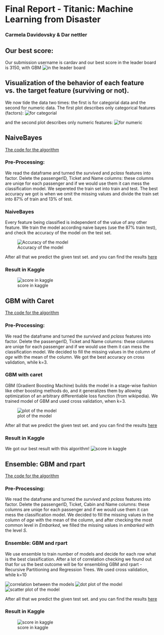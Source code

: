 # Final Report - Titanic: Machine Learning from Disaster

### Carmela Davidovsky & Dar nettler

## Our best score:
Our submission username is cardav and our best score in the leader board is 3150, with GBM
![in the leader board](https://github.com/carmelad912/ex2/blob/master/Algorithms/GBM/GBM%20score.PNG)

## Visualization of the behavior of each feature vs. the target feature (surviving or not).
We now tide the data two times: the first is for categorial data and the second for numeric data.
The first plot describes only categorical features (factors):
![for categorial](https://github.com/carmelad912/ex2/blob/master/categorialFeatures.PNG)

and the second plot describes only numeric features:
![for numeric](https://github.com/carmelad912/ex2/blob/master/NumericFeatures.PNG)

## NaiveBayes
[The code for the algorithm](https://github.com/carmelad912/ex2/blob/master/Algorithms/NaiveBayes/Naive%20Bayes%20classifier.Rmd)

### Pre-Processing:
We read the dataframe and turned the *survived* and *pclass* features into factor.
Delete the passengerID, Ticket and Name columns: these columns are uniqe for each passenger
and if we would use them it can mess the classification model.
We sepereted the train set into train and test. The best accuracy we got is when we omit the missing values and divide the train set into 87% of train and 13% of test.

### NaiveBayes
Every feature being classified is independent of the value of any other feature.
We train the model according naive bayes (use the 87% train test), and check the accuracy
of the model on the test set.

![Accuracy of the model](https://github.com/carmelad912/ex2/blob/master/Algorithms/NaiveBayes/Accuracy.PNG)

After all that we predict the given test set. and you can find the results [here](https://github.com/carmelad912/ex2/blob/master/Algorithms/NaiveBayes/NaiveBayes%20results.csv)

### Result in Kaggle
![score in kaggle](https://github.com/carmelad912/ex2/blob/master/Algorithms/NaiveBayes/NaiveBayes%20score.PNG)


## GBM with Caret
[The code for the algorithm](https://github.com/carmelad912/ex2/blob/master/Algorithms/GBM/GBM.Rmd)

### Pre-Processing:
We read the dataframe and turned the *survived* and *pclass* features into factor.
Delete the passengerID, Ticket and Name columns: these columns are uniqe for each passenger
and if we would use them it can mess the classification model.
We decided to fill the missing values in the column of *age* with the mean of the column.
We got the best accuracy on cross validation, while k=3.

### GBM with caret
GBM (Gradient Boosting Machine) builds the model in a stage-wise fashion like other boosting methods do, 
and it generalizes them by allowing optimization of an arbitrary differentiable loss function (from wikipedia).
We trained model of GBM and used cross validation, when k=3.

![plot of the model](https://github.com/carmelad912/ex2/blob/master/Algorithms/GBM/GBM%20model%20plot.PNG)

After all that we predict the given test set. and you can find the results [here](https://github.com/carmelad912/ex2/blob/master/Algorithms/GBM/GBM%20results.csv)

### Result in Kaggle
We got our best result with this algorithm!
![score in kaggle](https://github.com/carmelad912/ex2/blob/master/Algorithms/GBM/GBM%20score.PNG)


## Ensemble: GBM and rpart
[The code for the algorithm](https://github.com/carmelad912/ex2/blob/master/Algorithms/Ensemble/Ensemble.Rmd)

### Pre-Processing:
We read the dataframe and turned the *survived* and *pclass* features into factor.
Delete the passengerID, Ticket, Cabin and Name columns: these columns are uniqe for each passenger
and if we would use them it can mess the classification model.
We decided to fill the missing values in the column of *age* with the mean of the column,
and after checking the most common level in *Embarked*, we filled the missing values in *embarked* with the level *S*.

### Ensemble: GBM and rpart
We use ensemble to train number of models and decide for each row what is the best classification.
After a lot of correlation checking we found out that for us the best outcome will be for ensembling GBM and rpart - 
Recursive Partitioning and Regression Trees. We used cross validation, while k=10

![correlation between the models](https://github.com/carmelad912/ex2/blob/master/Algorithms/Ensemble/correlation%20between%20models.PNG)
![dot plot of the model](https://github.com/carmelad912/ex2/blob/master/Algorithms/Ensemble/dot%20plot%20ensemble.PNG)
![scatter plot of the model](https://github.com/carmelad912/ex2/blob/master/Algorithms/Ensemble/scatter%20plot%20ensemble.PNG)

After all that we predict the given test set. and you can find the results [here](https://github.com/carmelad912/ex2/blob/master/Algorithms/Ensemble/Ensemble%20results.csv)

### Result in Kaggle
![score in kaggle](https://github.com/carmelad912/ex2/blob/master/Algorithms/Ensemble/Ensemble%20score.PNG)
